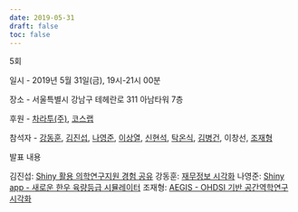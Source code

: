 ```yaml
---
date: 2019-05-31
draft: false
toc: false
---
```


5회

일시 - 2019년 5월 31일(금), 19시-21시 00분 

장소 - 서울특별시 강남구 테헤란로 311 아남타워 7층

<div id="daumRoughmapContainer1692325472664" class="root_daum_roughmap root_daum_roughmap_landing"></div>

<script charset="UTF-8" class="daum_roughmap_loader_script" src="https://ssl.daumcdn.net/dmaps/map_js_init/roughmapLoader.js"></script>

<script charset="UTF-8">
	new daum.roughmap.Lander({
		"timestamp" : "1692325472664",
		"key" : "2fvki",
		"mapWidth" : "640",
		"mapHeight" : "360"
	}).render();
</script>

후원 - [차라투(주)](https://www.zarathu.com/), [코스랩](https://www.oss.kr/kosslab)

참석자 - [강동훈](https://github.com/DonghoonGang), [김진섭](https://github.com/jinseob2kim), [나영준](https://github.com/YoungjunNa), [이상열](https://github.com/syleeie2310), [신현석](https://github.com/shinhseok), [탁온식](https://github.com/takos1026), [김병건](https://github.com/skysign), 이창선, [조재형](https://github.com/JaehyeongCho)

발표 내용

김진섭: [Shiny 활용 의학연구지원 경험 공유](https://blog.zarathu.com/posts/2019-05-10-shinymedicalresearch/)
강동훈: [재무정보 시각화](https://github.com/shinykorea/shiny_financial_dashboard)
나영준: [Shiny app - 새로운 한우 육량등급 시뮬레이터](https://github.com/adatalab/windex-simulator-hanwoo)
조재형: [AEGIS - OHDSI 기반 공간역학연구 시각화](https://github.com/OHDSI/Aegis)
